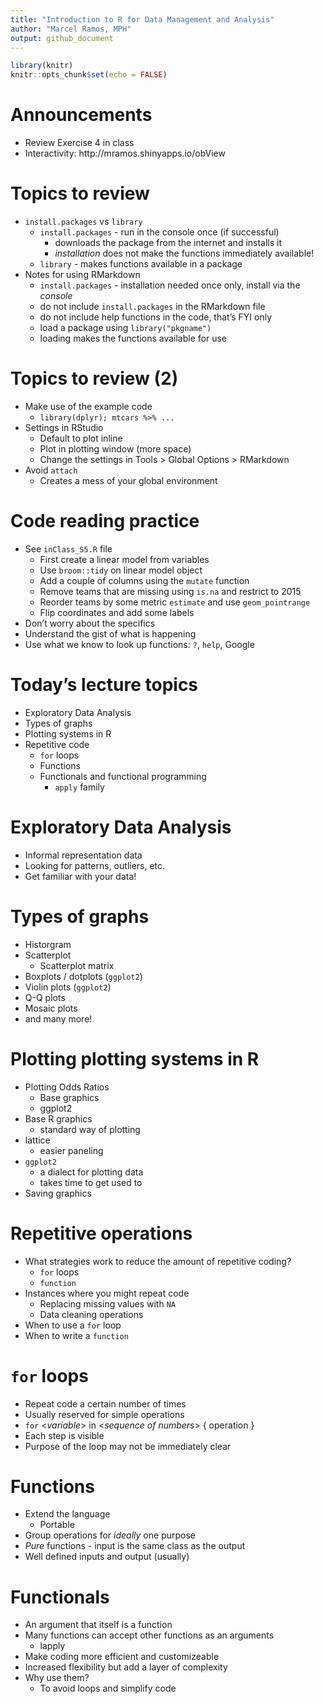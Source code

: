 ```yaml
---
title: "Introduction to R for Data Management and Analysis"
author: "Marcel Ramos, MPH"
output: github_document
---
```


```r
library(knitr)
knitr::opts_chunk$set(echo = FALSE)
```

# Announcements

* Review Exercise 4 in class
* Interactivity: http://mramos.shinyapps.io/obView

# Topics to review

* `install.packages` vs `library`
    * `install.packages` - run in the console once (if successful)
        * downloads the package from the internet and installs it
        * _installation_ does not make the functions immediately available!
    * `library` - makes functions available in a package
* Notes for using RMarkdown
    * `install.packages` - installation needed once only, install via the
    _console_
    * do not include `install.packages` in the RMarkdown file
    * do not include help functions in the code, that's FYI only
    * load a package using `library("pkgname")`
    * loading makes the functions available for use

# Topics to review (2)

* Make use of the example code
    * `library(dplyr); mtcars %>% ...`
* Settings in RStudio
    * Default to plot inline
    * Plot in plotting window (more space)
    * Change the settings in Tools > Global Options > RMarkdown
* Avoid `attach`
    * Creates a mess of your global environment

# Code reading practice

* See `inClass_S5.R` file
    * First create a linear model from variables
    * Use `broom::tidy` on linear model object
    * Add a couple of columns using the `mutate` function
    * Remove teams that are missing using `is.na` and restrict to 2015
    * Reorder teams by some metric `estimate` and use `geom_pointrange`
    * Flip coordinates and add some labels
* Don't worry about the specifics
* Understand the gist of what is happening
* Use what we know to look up functions: `?`, `help`, Google

# Today's lecture topics

* Exploratory Data Analysis
* Types of graphs
* Plotting systems in R
* Repetitive code
    * `for` loops
    * Functions
    * Functionals and functional programming
        * `apply` family

# Exploratory Data Analysis

* Informal representation data
* Looking for patterns, outliers, etc.
* Get familiar with your data!

# Types of graphs

* Historgram
* Scatterplot
    * Scatterplot matrix
* Boxplots / dotplots (`ggplot2`)
* Violin plots (`ggplot2`)
* Q-Q plots
* Mosaic plots
* and many more!

# Plotting plotting systems in R

* Plotting Odds Ratios
    * Base graphics
    * ggplot2
* Base R graphics
    * standard way of plotting
* lattice
    * easier paneling
* `ggplot2`
    * a dialect for plotting data
    * takes time to get used to
* Saving graphics

# Repetitive operations

* What strategies work to reduce the amount of repetitive coding?
    * `for` loops
    * `function`
* Instances where you might repeat code
    * Replacing missing values with `NA`
    * Data cleaning operations
* When to use a `for` loop
* When to write a `function`

# `for` loops

* Repeat code a certain number of times
* Usually reserved for simple operations
* `for` <_variable_> in <_sequence of numbers_> { operation }
* Each step is visible
* Purpose of the loop may not be immediately clear

# Functions

* Extend the language
    * Portable
* Group operations for _ideally_ one purpose
* _Pure_ functions - input is the same class as the output
* Well defined inputs and output (usually)

# Functionals

* An argument that itself is a function
* Many functions can accept other functions as an arguments
    * lapply
* Make coding more efficient and customizeable
* Increased flexibility but add a layer of complexity
* Why use them?
    * To avoid loops and simplify code


